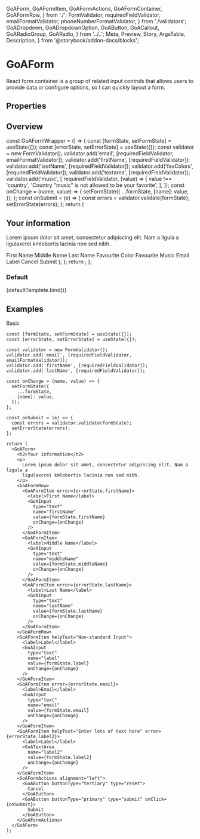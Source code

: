   GoAForm,
  GoAFormItem,
  GoAFormActions,
  GoAFormContainer,
  GoAFormRow,
} from './';
  FormValidator,
  requiredFieldValidator,
  emailFormatValidator,
  phoneNumberFormatValidator,
} from './validators';
  GoADropdown,
  GoADropdownOption,
  GoAButton,
  GoACallout,
  GoARadioGroup,
  GoARadio,
} from '../..';
  Meta,
  Preview,
  Story,
  ArgsTable,
  Description,
} from '@storybook/addon-docs/blocks';


<Meta title="Experimental/Components/Form" component={GoAForm} />

# GoAForm

React form container is a group of related input controls that allows users to provide data or configure options, so I can quickly layout a form.

## Properties

<ArgsTable of={GoAForm} />

## Overview

  const GoAFormWrapper = () => {
    const [formState, setFormState] = useState({});
    const [errorState, setErrorState] = useState({});
    const validator = new FormValidator();
    validator.add('email', [requiredFieldValidator, emailFormatValidator]);
    validator.add('firstName', [requiredFieldValidator]);
    validator.add('lastName', [requiredFieldValidator]);
    validator.add('favColors', [requiredFieldValidator]);
    validator.add('textarea', [requiredFieldValidator]);
    validator.add('music', [
      requiredFieldValidator,
      (value) => [
        value !== 'country',
        'Country "music" is not allowed to be your favorite',
      ],
    ]);
    const onChange = (name, value) => {
      setFormState({
        ...formState,
        [name]: value,
      });
    };
    const onSubmit = (e) => {
      const errors = validator.validate(formState);
      setErrorState(errors);
    };
    return (
      <State
        title=""
        description=""
        state={formState}>
        <GoAForm>
          <h2>Your information</h2>
          <p>
            Lorem ipsum dolor sit amet, consectetur adipiscing elit. Nam a
            ligula a ligulaxcrei kmlobortis lacinia non sed nibh.
          </p>
          <GoAFormRow>
            <GoAFormItem error={errorState.firstName}>
              <label>First Name</label>
              <GoAInput
                type="text"
                name="firstName"
                value={formState.firstName}
                onChange={onChange}
              />
            </GoAFormItem>
            <GoAFormItem>
              <label>Middle Name</label>
              <GoAInput
                type="text"
                name="middleName"
                value={formState.middleName}
                onChange={onChange}
              />
            </GoAFormItem>
            <GoAFormItem error={errorState.lastName}>
              <label>Last Name</label>
              <GoAInput
                type="text"
                name="lastName"
                value={formState.lastName}
                onChange={onChange}
              />
            </GoAFormItem>
          </GoAFormRow>
          <GoAFormItem error={errorState.favColors}>
            <label>Favourite Color</label>
            <GoADropdown
              name="favColors"
              onChange={onChange}
              selectedValues={formState.favColors}
            >
              <GoADropdownOption label="Red" value="red" />
              <GoADropdownOption label="Green" value="green" />
              <GoADropdownOption label="Blue" value="blue" />
            </GoADropdown>
          </GoAFormItem>
          <GoAFormItem error={errorState.music}>
            <label>Favourite Music</label>
            <GoARadioGroup
              name="music"
              onChange={onChange}
              value={formState.music}
            >
              <GoARadio label="Blues" value="blues" />
              <GoARadio label="Rock" value="rock" />
              <GoARadio label="Country" value="country" />
            </GoARadioGroup>
          </GoAFormItem>
          <GoAFormItem error={errorState.email} helpText="We won't spam you...">
            <label>Email</label>
            <GoAInput
              type="text"
              name="email"
              value={formState.email}
              onChange={onChange}
            />
          </GoAFormItem>
          <GoAFormItem
            helpText="Enter lots of text here"
            error={errorState.textarea}
          >
            <label>Label</label>
            <GoATextArea
              name="textarea"
              value={formState.textarea}
              onChange={onChange}
            />
          </GoAFormItem>
          <GoAFormActions alignment="left">
            <GoAButton buttonType="tertiary" type="reset">
              Cancel
            </GoAButton>
            <GoAButton buttonType="primary" type="submit" onClick={onSubmit}>
              Submit
            </GoAButton>
          </GoAFormActions>
        </GoAForm>
      </State>
    );
  };
  return <GoAFormWrapper />;
};

### Default

<Canvas>
  <Story name="Default" height="400px" args={{}}>
    {defaultTemplete.bind()}
  </Story>
</Canvas>

## Examples

Basic

```tsx
const [formState, setFormState] = useState({});
const [errorState, setErrorState] = useState({});

const validator = new FormValidator();
validator.add('email', [requiredFieldValidator, emailFormatValidator]);
validator.add('firstName', [requiredFieldValidator]);
validator.add('lastName', [requiredFieldValidator]);

const onChange = (name, value) => {
  setFormState({
    ...formState,
    [name]: value,
  });
};

const onSubmit = (e) => {
  const errors = validator.validate(formState);
  setErrorState(errors);
};

return (
  <GoAForm>
    <h2>Your information</h2>
    <p>
      Lorem ipsum dolor sit amet, consectetur adipiscing elit. Nam a ligula a
      ligulaxcrei kmlobortis lacinia non sed nibh.
    </p>
    <GoAFormRow>
      <GoAFormItem error={errorState.firstName}>
        <label>First Name</label>
        <GoAInput
          type="text"
          name="firstName"
          value={formState.firstName}
          onChange={onChange}
        />
      </GoAFormItem>
      <GoAFormItem>
        <label>Middle Name</label>
        <GoAInput
          type="text"
          name="middleName"
          value={formState.middleName}
          onChange={onChange}
        />
      </GoAFormItem>
      <GoAFormItem error={errorState.lastName}>
        <label>Last Name</label>
        <GoAInput
          type="text"
          name="lastName"
          value={formState.lastName}
          onChange={onChange}
        />
      </GoAFormItem>
    </GoAFormRow>
    <GoAFormItem helpText="Non-standard Input">
      <label>Label</label>
      <GoAInput
        type="text"
        name="label"
        value={formState.label}
        onChange={onChange}
      />
    </GoAFormItem>
    <GoAFormItem error={errorState.email}>
      <label>Email</label>
      <GoAInput
        type="text"
        name="email"
        value={formState.email}
        onChange={onChange}
      />
    </GoAFormItem>
    <GoAFormItem helpText="Enter lots of text here" error={errorState.label2}>
      <label>Label</label>
      <GoATextArea
        name="label2"
        value={formState.label2}
        onChange={onChange}
      />
    </GoAFormItem>
    <GoAFormActions alignment="left">
      <GoAButton buttonType="tertiary" type="reset">
        Cancel
      </GoAButton>
      <GoAButton buttonType="primary" type="submit" onClick={onSubmit}>
        Submit
      </GoAButton>
    </GoAFormActions>
  </GoAForm>
);
```

